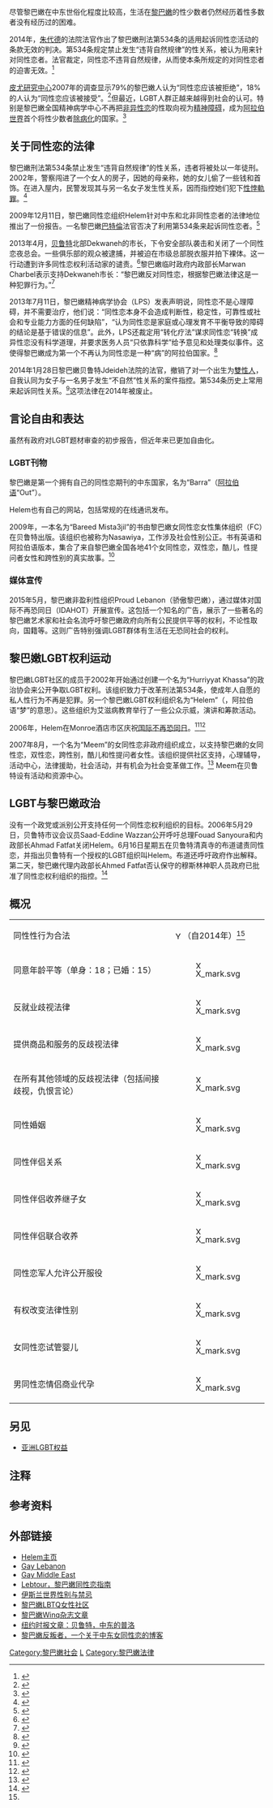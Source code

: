 {{noteTA
|G1=IT
}}
{{Infobox LGBT rights
| location_header = 黎巴嫩{{flagicon|LBN}}
| image        = LGBT flag map of Lebanon.svg
| caption      = 虹色[[黎巴嫩|黎巴嫩]]
| legal_status =合法
| recognition_of_relationships = 不承认
| adoption     = 不承认
| military     = 
| discrimination_protections = 无（法律上）<br>有（事实上：作为黎巴嫩宪法法律，确保所有种族，宗教，政治信仰，性别或性倾向等...，所有黎巴嫩公民平等）}}

尽管黎巴嫩在中东世俗化程度比较高，生活在[[黎巴嫩|黎巴嫩]]的性少数者{{notetag|女同性恋，男同性恋，双性恋和跨性别（LGBT）及[[间性人|间性人]]、[[酷儿|酷儿]]等难以分类的人士}}仍然经历着性多数者没有经历过的困难。

2014年，[[朱代德|朱代德]]的法院法官作出了黎巴嫩刑法第534条的适用起诉同性恋活动的条款无效的判决。第534条规定禁止发生“违背自然规律”的性关系，被认为用来针对同性恋者。法官裁定，同性恋不违背自然规律，从而使本条所规定的对同性恋者的迫害无效。<ref name="auto">{{Citation|date=2014-05-14|title=Laws of nature|place=Beirut|publisher=Economist|url=http://www.economist.com/blogs/pomegranate/2014/03/gay-rights-lebanon|accessdate=2014-06-04|archive-date=2014-04-24|archive-url=https://web.archive.org/web/20140424150322/http://www.economist.com/blogs/pomegranate/2014/03/gay-rights-lebanon|dead-url=no}}</ref>

[[皮尤研究中心|皮尤研究中心]]2007年的调查显示79%的黎巴嫩人认为“同性恋应该被拒绝”，18%的人认为“同性恋应该被接受”。<ref>{{Citation|date=2007-10-04|title=The Pew Global Project Attitudes|place=Washington, D.C.|publisher=PewResearchCenter|url=http://pewglobal.org/reports/pdf/258.pdf|accessdate=2011-09-03|archive-url=https://web.archive.org/web/20100214225525/http://pewglobal.org/reports/pdf/258.pdf|archive-date=2010-02-14|dead-url=yes}}</ref>但最近，LGBT人群正越来越得到社会的认可。特别是黎巴嫩全国精神病学中心不再把[[非异性恋|非异性恋]]的性取向视为[[精神障碍|精神障碍]]，成为[[阿拉伯世界|阿拉伯世界]]首个将性少数者[[除病化|除病化]]的国家。<ref>{{Citation|date=5 July 20, 2013|title=Are the Lebanese becoming more tolerant to homosexuality?|place=Lebanon|publisher=AlArabiya|url=http://english.alarabiya.net/en/perspective/features/2013/07/20/Are-the-Lebanese-becoming-more-tolerant-to-homosexuality-.html|accessdate=2015-11-19|archive-date=2015-10-05|archive-url=https://web.archive.org/web/20151005081617/http://english.alarabiya.net/en/perspective/features/2013/07/20/Are-the-Lebanese-becoming-more-tolerant-to-homosexuality-.html|dead-url=no}}</ref>

==关于同性恋的法律==
黎巴嫩刑法第534条禁止发生“违背自然规律”的性关系，违者将被处以一年徒刑。2002年，警察闯进了一个女人的房子，因她的母亲称，她的女儿偷了一些钱和首饰。在进入屋内，民警发现其与另一名女子发生性关系，因而指控她们犯下[[性悖軌罪|性悖軌罪]]。<ref>{{cite web |url=http://www.sodomylaws.org/world/lebanon/lbnews001.htm |title=Sodomy reporting on Lebanese media coverage on arrest of two lesbians |publisher=Sodomylaws.org |date= |accessdate=2011-01-20 |archive-url=https://web.archive.org/web/20080208082300/http://www.sodomylaws.org/world/lebanon/lbnews001.htm |archive-date=2008-02-08 |dead-url=yes }}</ref>

2009年12月11日，黎巴嫩同性恋组织Helem针对中东和北非同性恋者的法律地位推出了一份报告。一名黎巴嫩[[巴特倫|巴特倫]]法官否决了利用第534条来起诉同性恋者。<ref>{{cite web |author= |url=http://www.bekhsoos.com/web/2009/12/lebanese-judge-rules-against-the-use-of-article-534-to-prosecute-on-grounds-of-homosexuality/ |title=Lebanese Judge Rules Against the Use of Article 534 To Prosecute Homosexuals |publisher=Bekhsoos |date=2011-01-18 |accessdate=2011-01-20 |deadurl=yes |archiveurl=https://web.archive.org/web/20110131012547/http://www.bekhsoos.com/web/2009/12/lebanese-judge-rules-against-the-use-of-article-534-to-prosecute-on-grounds-of-homosexuality/ |archivedate=2011-01-31 }}</ref>

2013年4月，[[贝鲁特|贝鲁特]]北部Dekwaneh的市长，下令安全部队袭击和关闭了一个同性恋夜总会。一些俱乐部的观众被逮捕，并被迫在市级总部脱衣服并拍下裸体。这一行动遭到许多同性恋权利活动家的谴责。<ref>{{cite web | url=http://english.al-akhbar.com/content/lebanese-mayor-cracks-down-homosexuality-dekwaneh | title=Lebanese mayor cracks down on homosexuality in his town | publisher=Al Akhbar (Lebanon) | date=2013-04-24 | accessdate=2013-04-24 | archive-url=https://web.archive.org/web/20160829081631/http://english.al-akhbar.com/content/lebanese-mayor-cracks-down-homosexuality-dekwaneh | archive-date=2016-08-29 | dead-url=yes }}</ref>黎巴嫩临时政府内政部长Marwan Charbel表示支持Dekwaneh市长：“黎巴嫩反对同性恋，根据黎巴嫩法律这是一种犯罪行为。”<ref>{{Cite web |url=http://www.ynetnews.com/articles/0,7340,L-4380690,00.html |title="Lebanon: Homosexuals no longer 'perverts,' but still target", ''Ynetnews'', reported by Roi Kais, 16 May 2013 |accessdate=2015-11-19 |archive-date=2017-08-17 |archive-url=https://web.archive.org/web/20170817001117/http://www.ynetnews.com/articles/0,7340,L-4380690,00.html |dead-url=no }}</ref>

2013年7月11日，黎巴嫩精神病学协会（LPS）发表声明说，同性恋不是心理障碍，并不需要治疗，他们说：“同性恋本身不会造成判断性，稳定性，可靠性或社会和专业能力方面的任何缺陷”，“认为同性恋是家庭或心理发育不平衡导致的障碍的结论是基于错误的信息”。此外，LPS还裁定用“转化疗法”谋求同性恋“转换”成异性恋没有科学道理，并要求医务人员“只依靠科学”给予意见和处理类似事件。这使得黎巴嫩成为第一个不再认为同性恋是一种“病”的阿拉伯国家。<ref>{{cite web|url=http://www.huffingtonpost.co.uk/dan-littauer/gay-treatment-lebanon_b_3585192.html|title=Lebanon Says: Being Gay Is Not a Disease and Needs No Treatment|date=2013-07-12|publisher=|accessdate=2015-11-19|archive-date=2017-05-28|archive-url=https://web.archive.org/web/20170528114903/http://www.huffingtonpost.co.uk/dan-littauer/gay-treatment-lebanon_b_3585192.html|dead-url=no}}</ref>

2014年1月28日黎巴嫩贝鲁特Jdeideh法院的法官，撤销了对一个出生为[[雙性人|雙性人]]，自我认同为女子与一名男子发生“不自然”性关系的案件指控。第534条历史上常用来起诉同性关系。<ref>{{cite web|url=http://www.huffingtonpost.co.uk/dan-littauer/lebanon-gay-rights_b_4896786.html|title=Lebanon: Being Gay Is Not a Crime Nor Against Nature|date=2014-03-04|publisher=|accessdate=2015-11-19|archive-date=2018-11-04|archive-url=https://web.archive.org/web/20181104010326/https://www.huffingtonpost.co.uk/dan-littauer/lebanon-gay-rights_b_4896786.html|dead-url=no}}</ref>这项法律在2014年被废止。

==言论自由和表达==

虽然有政府对LGBT题材审查的初步报告，但近年来已更加自由化。

===LGBT刊物===

黎巴嫩是第一个拥有自己的同性恋期刊的中东国家，名为“Barra”（[[阿拉伯语|阿拉伯语]]“Out”）。

Helem也有自己的网站，包括常规的在线通讯发布。

2009年，一本名为“Bareed Mista3jil”的书由黎巴嫩女同性恋女性集体组织（FC）在贝鲁特出版。该组织也被称为Nasawiya，工作涉及社会性别公正。书有英语和阿拉伯语版本，集合了来自黎巴嫩全国各地41个女同性恋，双性恋，酷儿，性提问者女性和跨性别的真实故事。<ref>{{cite web |url=http://www.bareedmista3jil.com |title=''Bareed Mista3jil'' Official book website |publisher=Bareedmista3jil.com |date= |accessdate=2011-01-20 |archive-date=2018-10-14 |archive-url=https://web.archive.org/web/20181014104456/http://www.bareedmista3jil.com/ |dead-url=no }}</ref>

===媒体宣传===
2015年5月，黎巴嫩非盈利性组织Proud Lebanon（骄傲黎巴嫩），通过媒体对国际不再恐同日（IDAHOT）开展宣传。这包括一个知名的广告，展示了一些著名的黎巴嫩艺术家和社会名流呼吁黎巴嫩政府向所有公民提供平等的权利，不论性取向，国籍等。这则广告特别强调LGBT群体有生活在无恐同社会的权利。

==黎巴嫩LGBT权利运动==
{{See also|LGBT權利運動}}
黎巴嫩LGBT社区的成员于2002年开始通过创建一个名为“Hurriyyat Khassa”的政治协会来公开争取LGBT权利。该组织致力于改革刑法第534条，使成年人自愿的私人性行为不再是犯罪。另一个黎巴嫩LGBT权利组织名为“Helem”（{{Lang-ar| حلم}}，阿拉伯语“梦”的意思）。这些组织为艾滋病教育举行了一些公众示威，演讲和筹款活动。

2006年，Helem在Monroe酒店市区庆祝[[国际不再恐同日|国际不再恐同日]]。<ref>{{cite web |author=ندى عبد الصمد |url=http://news.bbc.co.uk/hi/arabic/middle_east_news/newsid_4997000/4997426.stm |title=BBC report in Arabic about Lebanese gays |publisher=BBC News |date=2006-05-19 |accessdate=2011-01-20 |archive-date=2016-03-05 |archive-url=https://web.archive.org/web/20160305024710/http://news.bbc.co.uk/hi/arabic/middle_east_news/newsid_4997000/4997426.stm |dead-url=no }}</ref><ref>{{cite web |last=Ghattas |first=Kim |url=http://news.bbc.co.uk/2/hi/middle_east/5019908.stm |title=BBC report by Kim Ghattas: Landmark meeting for gay Lebanese |publisher=BBC News |date=2006-05-26 |accessdate=2011-01-20 |archive-date=2017-02-11 |archive-url=https://web.archive.org/web/20170211053422/http://news.bbc.co.uk/2/hi/middle_east/5019908.stm |dead-url=no }}</ref>

2007年8月，一个名为“Meem”的女同性恋非政府组织成立，以支持黎巴嫩的女同性恋，双性恋，跨性别，酷儿和性提问者女性。该组织提供社区支持，心理辅导，活动中心，法律援助，社会活动，并有机会为社会变革做工作。<ref>{{cite web |url=http://www.meemgroup.org |title=Meem Website |publisher=Meemgroup.org |date= |accessdate=2011-01-20 |archive-date=2010-10-31 |archive-url=https://web.archive.org/web/20101031062915/http://www.meemgroup.org/ |dead-url=yes }}</ref> Meem在贝鲁特设有活动和资源中心。

== LGBT与黎巴嫩政治 ==

没有一个政党或派别公开支持任何一个同性恋权利组织的目标。2006年5月29日，贝鲁特市议会议员Saad-Eddine Wazzan公开呼吁总理Fouad Sanyoura和内政部长Ahmad Fatfat关闭Helem。6月16日星期五在贝鲁特清真寺的布道谴责同性恋，并指出贝鲁特有一个授权的LGBT组织叫Helem。布道还呼吁政府作出解释。第二天，黎巴嫩代理内政部长Ahmed Fatfat否认保守的穆斯林神职人员政府已批准了同性恋权利组织的指控。<ref>{{cite web |url=http://www.dailystar.com.lb/article.asp?edition_id=1&categ_id=2&article_id=73289 |title=report on Minister Fatfat's reaction |publisher=''The Daily Star'' |location=Lebanon |date=2006-06-19 |accessdate=2011-01-20 |archive-date=2009-12-31 |archive-url=https://web.archive.org/web/20091231080250/http://www.dailystar.com.lb/article.asp?edition_id=1&categ_id=2&article_id=73289 |dead-url=no }}</ref>

==概况==
{| class="wikitable"
|-
| 同性性行为合法
| [[File:Yes_check.svg|15px]]（自2014年）<ref name="auto"/>
|-
| 同意年龄平等（单身：18；已婚：15）
| [[File:X_mark.svg|15px]]
|-
| 反就业歧视法律
|[[File:X_mark.svg|15px]] 
|-
| 提供商品和服务的反歧视法律
| [[File:X_mark.svg|15px]] 
|-
| 在所有其他领域的反歧视法律（包括间接歧视，仇恨言论）
| [[File:X_mark.svg|15px]] 
|-
| 同性婚姻
| [[File:X_mark.svg|15px]] 
|-
| 同性伴侣关系
| [[Image:X_mark.svg|15px]] 
|-
| 同性伴侣收养继子女
| [[Image:X_mark.svg|15px]] 
|-
| 同性伴侣联合收养
| [[Image:X_mark.svg|15px]]
|-
| 同性恋军人允许公开服役
| [[File:X_mark.svg|15px]]
|-
| 有权改变法律性别
| [[File:X_mark.svg|15px]]
|-
| 女同性恋试管婴儿
| [[Image:X_mark.svg|15px]]
|-
| 男同性恋情侣商业代孕
| [[Image:X_mark.svg|15px]] 
|}

==另见==
{{portal bar|LGBT|人权}}
*[[亚洲LGBT权益|亚洲LGBT权益]]
==注释==
{{notefoot}}

==参考资料==
{{Reflist|2}}

==外部链接==
*[http://www.helem.net/ Helem主页]{{Wayback|url=http://www.helem.net/ |date=20181008072431 }}
*[https://web.archive.org/web/20060410135115/http://www.gaylebanon.info/ Gay Lebanon]
*[https://web.archive.org/web/20060305204329/http://www.gaymiddleeast.com/ Gay Middle East]
*[https://web.archive.org/web/20170221062501/http://www.lebtour.com/ Lebtour，黎巴嫩同性恋指南]
*[http://www.spiegel.de/international/spiegel/0,1518,443678,00.html 伊斯兰世界性别与禁忌]{{Wayback|url=http://www.spiegel.de/international/spiegel/0,1518,443678,00.html |date=20120604191107 }}
*[http://www.meemgroup.org 黎巴嫩LBTQ女性社区]{{Wayback|url=http://www.meemgroup.org/ |date=20101031062915 }}
*[https://web.archive.org/web/20130807061607/http://beirut2010.com/Media/Winq%20INT%20winter%2010%20BEIRUT.pdf 黎巴嫩Winq杂志文章]
*[https://web.archive.org/web/20100628124446/http://travel.nytimes.com/2009/08/02/travel/02gaybeirut.html 纽约时报文章：贝鲁特，中东的普洛]
*[http://undiscoveredgirl.wordpress.com/ 黎巴嫩反叛者，一个关于中东女同性恋的博客]{{Wayback|url=http://undiscoveredgirl.wordpress.com/ |date=20160115051359 }}

{{Asia topic|LGBT权益}}

[[Category:黎巴嫩社会|Category:黎巴嫩社会]]
[[Category:亚洲各国LGBT权益|L]]
[[Category:黎巴嫩法律|Category:黎巴嫩法律]]